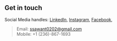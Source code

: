 ## Get in touch

Social Media handles: [LinkedIn](https://www.linkedin.com/in/siddhesh-sawant-8b0831194/), [Instagram](https://www.instagram.com/ssawant0202/), [Facebook](https://www.facebook.com/sid.for.life/),                
>Email: ssawant0202@gmail.com                                                                                                                                                                                              
>Mobile: +1 (236)-867-1693
